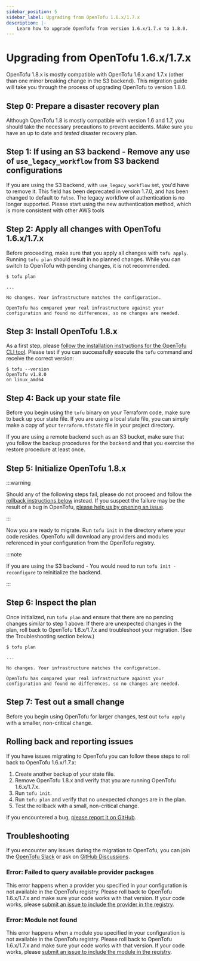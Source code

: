 ```yaml
---
sidebar_position: 5
sidebar_label: Upgrading from OpenTofu 1.6.x/1.7.x
description: |-
    Learn how to upgrade OpenTofu from version 1.6.x/1.7.x to 1.8.0.
---
```


# Upgrading from OpenTofu 1.6.x/1.7.x

OpenTofu 1.8.x is mostly compatible with OpenTofu 1.6.x and 1.7.x (other than one minor breaking change in the S3 backend). This migration guide will take you through the process of
upgrading OpenTofu to version 1.8.0.

## Step 0: Prepare a disaster recovery plan

Although OpenTofu 1.8 is mostly compatible with version 1.6 and 1.7, you should take the necessary precautions to prevent
accidents. Make sure you have an up to date and *tested* disaster recovery plan.

## Step 1: If using an S3 backend - Remove any use of `use_legacy_workflow` from S3 backend configurations

If you are using the S3 backend, with `use_legacy_workflow` set, you'd have to remove it. This field has been deprecated in version 1.7.0, and has been changed to default to `false`.
The legacy workflow of authentication is no longer supported. Please start using the new authentication method, which is more consistent with other AWS tools

## Step 2: Apply all changes with OpenTofu 1.6.x/1.7.x

Before proceeding, make sure that you apply all changes with `tofu apply`. Running `tofu plan` should result
in no planned changes. While you can switch to OpenTofu with pending changes, it is not recommended.

```
$ tofu plan

...

No changes. Your infrastructure matches the configuration.

OpenTofu has compared your real infrastructure against your
configuration and found no differences, so no changes are needed.
```

## Step 3: Install OpenTofu 1.8.x

As a first step, please [follow the installation instructions for the OpenTofu CLI tool](intro/install/index.mdx). Please test
if you can successfully execute the `tofu` command and receive the correct version:

```
$ tofu --version
OpenTofu v1.8.0
on linux_amd64
```

## Step 4: Back up your state file

Before you begin using the `tofu` binary on your Terraform code, make sure to back up your state file. If you are using
a local state file, you can simply make a copy of your `terraform.tfstate` file in your project directory.

If you are using a remote backend such as an S3 bucket, make sure that you follow the backup procedures for the
backend and that you exercise the restore procedure at least once.

## Step 5: Initialize OpenTofu 1.8.x

:::warning

Should any of the following steps fail, please do not proceed and follow the
[rollback instructions below](#rolling-back-and-reporting-issues) instead.
If you suspect the failure may be the result of a bug in OpenTofu,
[please help us by opening an issue](https://github.com/opentofu/opentofu/issues).

:::

Now you are ready to migrate. Run `tofu init` in the directory where your code resides. OpenTofu will download
any providers and modules referenced in your configuration from the OpenTofu registry.

:::note

If you are using the S3 backend - You would need to run `tofu init -reconfigure` to reinitialize the backend.

:::

## Step 6: Inspect the plan

Once initialized, run `tofu plan` and ensure that there are no pending changes similar to step 1 above. If there are
unexpected changes in the plan, roll back to OpenTofu 1.6.x/1.7.x and troubleshoot your migration. (See the Troubleshooting
section below.)

```
$ tofu plan

...

No changes. Your infrastructure matches the configuration.

OpenTofu has compared your real infrastructure against your
configuration and found no differences, so no changes are needed.
```

## Step 7: Test out a small change

Before you begin using OpenTofu for larger changes, test out `tofu apply` with a smaller, non-critical
change.

## Rolling back and reporting issues

If you have issues migrating to OpenTofu you can follow these steps to roll back to OpenTofu 1.6.x/1.7.x:

1. Create another backup of your state file.
2. Remove OpenTofu 1.8.x and verify that you are running OpenTofu 1.6.x/1.7.x.
3. Run `tofu init`.
4. Run `tofu plan` and verify that no unexpected changes are in the plan.
5. Test the rollback with a small, non-critical change.

If you encountered a bug, [please report it on GitHub](https://github.com/opentofu/opentofu/issues).

## Troubleshooting

If you encounter any issues during the migration to OpenTofu, you can join the <a href="/slack/">OpenTofu Slack</a> or ask on
[GitHub Discussions](https://github.com/orgs/opentofu/discussions).

### Error: Failed to query available provider packages

This error happens when a provider you specified in your configuration is not available in the OpenTofu registry.
Please roll back to OpenTofu 1.6.x/1.7.x and make sure your code works with that version. If your code works, please
[submit an issue to include the provider in the registry](https://github.com/opentofu/registry/issues/).

### Error: Module not found

This error happens when a module you specified in your configuration is not available in the OpenTofu registry.
Please roll back to OpenTofu 1.6.x/1.7.x and make sure your code works with that version. If your code works, please
[submit an issue to include the module in the registry](https://github.com/opentofu/registry/issues/).
